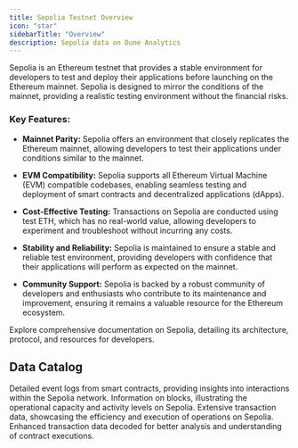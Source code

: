 ```yaml
---
title: Sepolia Testnet Overview
icon: "star"
sidebarTitle: "Overview"
description: Sepolia data on Dune Analytics
---
```


Sepolia is an Ethereum testnet that provides a stable environment for developers to test and deploy their applications before launching on the Ethereum mainnet. Sepolia is designed to mirror the conditions of the mainnet, providing a realistic testing environment without the financial risks.

### Key Features:

- **Mainnet Parity:** Sepolia offers an environment that closely replicates the Ethereum mainnet, allowing developers to test their applications under conditions similar to the mainnet.

- **EVM Compatibility:** Sepolia supports all Ethereum Virtual Machine (EVM) compatible codebases, enabling seamless testing and deployment of smart contracts and decentralized applications (dApps).

- **Cost-Effective Testing:** Transactions on Sepolia are conducted using test ETH, which has no real-world value, allowing developers to experiment and troubleshoot without incurring any costs.

- **Stability and Reliability:** Sepolia is maintained to ensure a stable and reliable test environment, providing developers with confidence that their applications will perform as expected on the mainnet.

- **Community Support:** Sepolia is backed by a robust community of developers and enthusiasts who contribute to its maintenance and improvement, ensuring it remains a valuable resource for the Ethereum ecosystem.

<CardGroup cols={1}>
  <Card title="Sepolia documentation" icon="link" href="https://sepolia.dev/">
    Explore comprehensive documentation on Sepolia, detailing its architecture, protocol, and resources for developers.
  </Card>
</CardGroup>

## Data Catalog

<CardGroup cols={2}>
  <Card title="Logs" icon="bolt" href="./raw/logs">
    Detailed event logs from smart contracts, providing insights into interactions within the Sepolia network.
  </Card>
  <Card title="Blocks" icon="cubes" href="./raw/blocks">
    Information on blocks, illustrating the operational capacity and activity levels on Sepolia.
  </Card>
  <Card title="Transactions" icon="message-arrow-up" href="./raw/transactions">
    Extensive transaction data, showcasing the efficiency and execution of operations on Sepolia.
  </Card>
  <Card title="Decoded" icon="file" href="./decoded/overview">
    Enhanced transaction data decoded for better analysis and understanding of contract executions.
  </Card>
</CardGroup>


